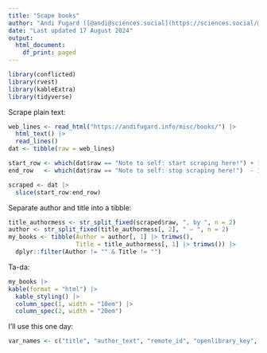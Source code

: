```yaml
---
title: "Scape books"
author: "Andi Fugard ([@andi@sciences.social](https://sciences.social/@andi))"
date: "Last updated 17 August 2024"
output:
  html_document:
    df_print: paged
---
```



```r
library(conflicted)
library(rvest)
library(kableExtra)
library(tidyverse)
```


Scrape plain text:

```r
web_lines <- read_html("https://andifugard.info/misc/books/") |>
  html_text() |>
  read_lines()
dat <- tibble(raw = web_lines)

start_row <- which(dat$raw == "Note to self: start scraping here!") + 1
end_row   <- which(dat$raw == "Note to self: stop scraping here!")  - 1

scraped <- dat |>
  slice(start_row:end_row)
```

Separate author and title into a tibble:

```r
title_authormess <- str_split_fixed(scraped$raw, ", by ", n = 2)
author <- str_split_fixed(title_authormess[, 2], " – ", n = 2)
my_books <- tibble(Author = author[, 1] |> trimws(),
                   Title = title_authormess[, 1] |> trimws()) |>
  dplyr::filter(Author != "" & Title != "")
```

Ta-da:

```r
my_books |>
kable(format = "html") |>
  kable_styling() |>
  column_spec(1, width = "10em") |>
  column_spec(2, width = "20em")
```

I'll use this one day:

```r
var_names <- c("title", "author_text", "remote_id", "openlibrary_key", "inventaire_id", "librarything_key", "goodreads_key", "bnf_id", "viaf", "wikidata", "asin", "aasin", "isfdb", "isbn_10", "isbn_13", "oclc_number", "start_date", "finish_date", "stopped_date", "rating", "review_name", "review_cw", "review_content", "review_published", "shelf", "shelf_name", "shelf_date")
```
